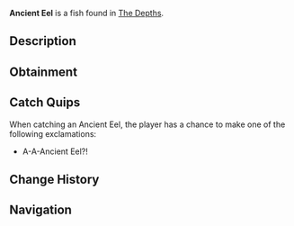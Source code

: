 {{FishInfobox
|image          = Ancient Eel.png
|rarity         = Legendary
|sea            = First Sea
|location       = [[The Depths]]
|sublocation    = 
|sources        = Fishing Rod
|radar_location = 
|prog_speed     = -30
|xp             = 350
|weather        = 
|time           = Night
|season         = Spring, Summer
|bait           = Coal
|base_weight    = 200
|base_value     = 1500
|weight_range   = 100
|base_chance    = 0.4
|base_resil     = 10
}}
'''Ancient Eel''' is a {{Rarity|Legendary}} fish found in [[The Depths]].

== Description ==
{{Description|A long, snake-like eel with glowing patterns and a menacing, ancient presence. This is one of the oldest creatures known to man, with it dating back to 3400 BCE.|Bestiary Entry}}

== Obtainment ==
{{Description|Found in deep ocean caves during the Night.|Bestiary Hint}}
{{Fish Availability|
The Depths
The Depths/Absolute Darkness
|top_rods      = 
Leviathan's Fang Rod\80685.8\131558.05;
Free Spirit Rod\70288.99\107327.93;
Trident Rod\67980.33\103802.71;
No-Life Rod\55228.58\90530.91;
Seraphic Rod\50642.56\80570.57;
Lucky Rod\34644.57\59085.52;
Firefly Rod\44883.35\76716.31;
Candy Cane Rod\29020.65\49767.73;
Fast Rod\43400.31\74829.01;
Ethereal Prism Rod\50511.63\79801.15;
Challenger's Rod\47881.83\78615.65;
Rod Of The Forgotten Fang\47543.22\77253.65;
Rod Of The Exalted One\45890.9\74881.25;
Rod Of The Depths\44068.99\69961.35;
Zeus Rod\42939.92\69104.85;
Verdant Shear Rod\42660.18\68887.46;
Blazebringer Rod\40964.8\65926.22;
Depthseeker Rod\40002.6\64672.6;
Volcanic Rod\35966.56\54919.22;
Avalanche Rod\35784.19\57880.59;
Steady Rod\13885.86\23577.27
|recommended   = Trident Rod
}}

== Catch Quips ==
When catching an Ancient Eel, the player has a chance to make one of the following exclamations:
* A-A-Ancient Eel?!

== Change History ==
{{Change History|{{subst:Current Version}}}}

== Navigation ==
{{Fish Navbox|The Depths}}